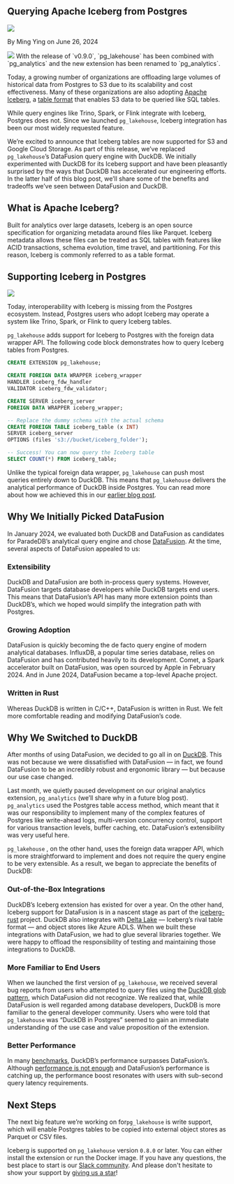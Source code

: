 
## Querying Apache Iceberg from Postgres

<div className="relative bottom-10 flex h-6 space-x-3">
  <Image src={Headshot} className="h-7 w-7 rounded-full" />
  <p className="relative top-3">By Ming Ying on June 26, 2024</p>
</div>

<Image src={SplashImage} />

<Note>
  With the release of `v0.9.0`, `pg_lakehouse` has been combined with
  `pg_analytics` and the new extension has been renamed to `pg_analytics`.
</Note>

Today, a growing number of organizations are offloading large volumes of historical data from Postgres to S3
due to its scalability and cost effectiveness. Many of these organizations are also adopting
[Apache Iceberg](https://iceberg.apache.org/), a [table format](#what-is-apache-iceberg) that enables S3 data to be
queried like SQL tables.

While query engines like Trino, Spark, or Flink integrate with Iceberg, Postgres does not. Since we launched `pg_lakehouse`,
Iceberg integration has been our most widely requested feature.

We’re excited to announce that Iceberg tables are now supported for S3 and Google Cloud Storage.
As part of this release, we’ve replaced `pg_lakehouse`’s DataFusion query engine with DuckDB. We initially experimented with DuckDB for its Iceberg support and have been pleasantly
surprised by the ways that DuckDB has accelerated our engineering efforts. In the latter half of this blog post, we’ll share some of the benefits and tradeoffs we’ve seen between
DataFusion and DuckDB.

## What is Apache Iceberg?

Built for analytics over large datasets, Iceberg is an open source specification for organizing metadata around files like Parquet. Iceberg metadata allows these files can be treated as
SQL tables with features like ACID transactions, schema evolution, time travel, and partitioning. For this reason, Iceberg is commonly referred to as a table format.

## Supporting Iceberg in Postgres

<Image src={ArchitectureImage} />

Today, interoperability with Iceberg is missing from the Postgres ecosystem. Instead, Postgres users who adopt Iceberg may operate a system like Trino, Spark, or Flink to query Iceberg tables.

`pg_lakehouse` adds support for Iceberg to Postgres with the foreign data wrapper API. The following code block demonstrates how to query Iceberg tables from Postgres.

```sql
CREATE EXTENSION pg_lakehouse;

CREATE FOREIGN DATA WRAPPER iceberg_wrapper
HANDLER iceberg_fdw_handler
VALIDATOR iceberg_fdw_validator;

CREATE SERVER iceberg_server
FOREIGN DATA WRAPPER iceberg_wrapper;

-- Replace the dummy schema with the actual schema
CREATE FOREIGN TABLE iceberg_table (x INT)
SERVER iceberg_server
OPTIONS (files 's3://bucket/iceberg_folder');

-- Success! You can now query the Iceberg table
SELECT COUNT(*) FROM iceberg_table;
```

Unlike the typical foreign data wrapper, `pg_lakehouse` can push most queries entirely down to DuckDB. This means that `pg_lakehouse` delivers the analytical performance of DuckDB inside Postgres.
You can read more about how we achieved this in our [earlier blog post](/pages/introducing_lakehouse#how-its-built).

## Why We Initially Picked DataFusion

In January 2024, we evaluated both DuckDB and DataFusion as candidates for ParadeDB’s analytical query engine and chose [DataFusion](https://github.com/apache/datafusion).
At the time, several aspects of DataFusion appealed to us:

### Extensibility

DuckDB and DataFusion are both in-process query systems. However, DataFusion targets database developers while DuckDB targets end users. This means that DataFusion’s API has many more
extension points than DuckDB’s, which we hoped would simplify the integration path with Postgres.

### Growing Adoption

DataFusion is quickly becoming the de facto query engine of modern analytical databases. InfluxDB, a popular time series database, relies on DataFusion and has contributed heavily to its
development. Comet, a Spark accelerator built on DataFusion, was open sourced by Apple in February 2024. And in June 2024, DataFusion became a top-level Apache project.

### Written in Rust

Whereas DuckDB is written in C/C++, DataFusion is written in Rust. We felt more comfortable reading and modifying DataFusion’s code.

## Why We Switched to DuckDB

After months of using DataFusion, we decided to go all in on [DuckDB](https://github.com/duckdb/duckdb). This was not because we were dissatisfied with DataFusion — in fact, we found
DataFusion to be an incredibly robust and ergonomic library — but because our use case changed.

Last month, we quietly paused development on our original analytics extension, `pg_analytics` (we’ll share why in a future blog post). `pg_analytics` used the Postgres table access method, which
meant that it was our responsibility to implement many of the complex features of Postgres like write-ahead logs, multi-version concurrency control, support for various transaction levels,
buffer caching, etc. DataFusion’s extensibility was very useful here.

`pg_lakehouse` , on the other hand, uses the foreign data wrapper API, which is more straightforward to implement and does not require the query engine to be very extensible. As a result, we
began to appreciate the benefits of DuckDB:

### Out-of-the-Box Integrations

DuckDB’s Iceberg extension has existed for over a year. On the other hand, Iceberg support for DataFusion is in a nascent stage as part of the [iceberg-rust](https://github.com/apache/iceberg-rust) project.
DuckDB also integrates with [Delta Lake](https://delta.io/) — Iceberg’s rival table format — and object stores like Azure ADLS. When we built these integrations with DataFusion, we had to glue several libraries
together. We were happy to offload the responsibility of testing and maintaining those integrations to DuckDB.

### More Familiar to End Users

When we launched the first version of `pg_lakehouse`, we received several bug reports from users who attempted to query files using the
[DuckDB glob pattern](https://duckdb.org/docs/data/parquet/overview.html#examples), which DataFusion did not recognize. We realized that, while DataFusion is well regarded among database
developers, DuckDB is more familiar to the general developer community. Users who were told that `pg_lakehouse` was “DuckDB in Postgres” seemed to gain an immediate understanding of the use
case and value proposition of the extension.

### Better Performance

In many [benchmarks](https://benchmark.clickhouse.com/), DuckDB’s performance surpasses DataFusion’s. Although [performance is not enough](https://motherduck.com/blog/perf-is-not-enough/) and
DataFusion’s performance is catching up, the performance boost resonates with users with sub-second query latency requirements.

## Next Steps

The next big feature we’re working on for`pg_lakehouse` is write support, which will enable Postgres tables to be copied into external object stores as Parquet or CSV files.

Iceberg is supported on `pg_lakehouse` version `0.8.0` or later. You can either install the extension or run the Docker image. If you have any questions, the best place to start is our
[Slack community](https://join.slack.com/t/paradedbcommunity/shared_invite/zt-2lkzdsetw-OiIgbyFeiibd1DG~6wFgTQ). And please don't hesitate to show your support by
[giving us a star](https://github.com/paradedb/paradedb)!

